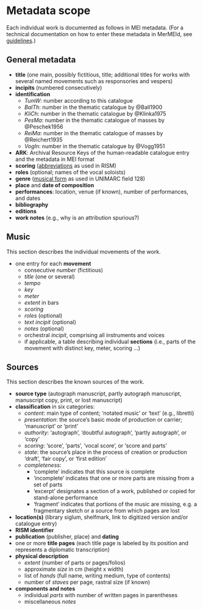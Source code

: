 # Metadata scope {.unnumbered}

Each individual work is documented as follows in MEI metadata. (For a technical documentation on how to enter these metadata in MerMEId, see [guidelines](guidelines.qmd).)


## General metadata

- **title** (one main, possibly fictitious, title; additional titles for works with several named movements such as responsories and vespers)
- **incipits** (numbered consecutively)
- **identification**
  - *TumW*: number according to this catalogue
  - *BalTh*: number in the thematic catalogue by @Ball1900
  - *KliCh*: number in the thematic catalogue by @Klinka1975
  - *PesMa*: number in the thematic catalogue of masses by @Peschek1956
  - *ReiMa*: number in the thematic catalogue of masses by @Reichert1935
  - *VogIn*: number in the thematic catalogue by @Vogg1951
- **ARK**: Archival Resource Keys of the human-readable catalogue entry and the metadata in MEI format
- **scoring** ([abbreviations](https://opac.rism.info/scoring-abbreviations) as used in RISM)
- **roles** (optional; names of the vocal soloists)
- **genre** ([musical form](http://www.urfm.braidense.it/risorse/searchforms_en.php) as used in UNIMARC field 128)
- **place** and **date of composition**
- **performances**: location, venue (if known), number of performances, and dates
- **bibliography**
- **editions**
- **work notes** (e.g., why is an attribution spurious?)


## Music

This section describes the individual movements of the work.

- one entry for each **movement**
  - consecutive *number* (fictitious)
  - *title* (one or several)
  - *tempo*
  - *key*
  - *meter*
  - *extent* in bars
  - *scoring*
  - *roles* (optional)
  - *text incipit* (optional)
  - *notes* (optional)
  - orchestral *incipit*, comprising all instruments and voices
  - if applicable, a table describing individual **sections** (i.e., parts of the movement with distinct key, meter, scoring …)


## Sources

This section describes the known sources of the work.

- **source type** (autograph manuscript, partly autograph manuscript, manuscript copy, print, or lost manuscript)
- **classification** in six categories:
  - *content*: main type of content; ‘notated music’ or ‘text’ (e.g., libretti)
  - *presentation*: the source's basic mode of production or carrier; ‘manuscript’ or ‘print’
  - *authority*: ‘autograph’, ‘doubtful autograph’, ‘partly autograph’, or ‘copy’
  - *scoring*: ‘score’, ‘parts’, ‘vocal score’, or ‘score and parts’
  - *state*: the source's place in the process of creation or production ‘draft’, ‘fair copy’, or ‘first edition’
  - *completeness*:
    - ‘complete’ indicates that this source is complete
    - ‘incomplete’ indicates that one or more parts are missing from a set of parts
    - ‘excerpt’ designates a section of a work, published or copied for stand-alone performance
    - ‘fragment’ indicates that portions of the music are missing, e.g. a fragmentary sketch or a source from which pages are lost
- **location(s)** (library siglum, shelfmark, link to digitized version and/or catalogue entry)
- **RISM identifier**
- **publication** (publisher, place) and **dating**
- one or more **title pages** (each title page is labeled by its position and represents a diplomatic transcription)
- **physical description**
  - *extent* (number of parts or pages/folios)
  - approximate *size* in cm (height x width)
  - list of *hands* (full name, writing medium, type of contents)
  - number of *staves* per page, rastral size (if known)
- **components and notes**
  - individual *parts* with number of written pages in parentheses
  - miscellaneous *notes*
